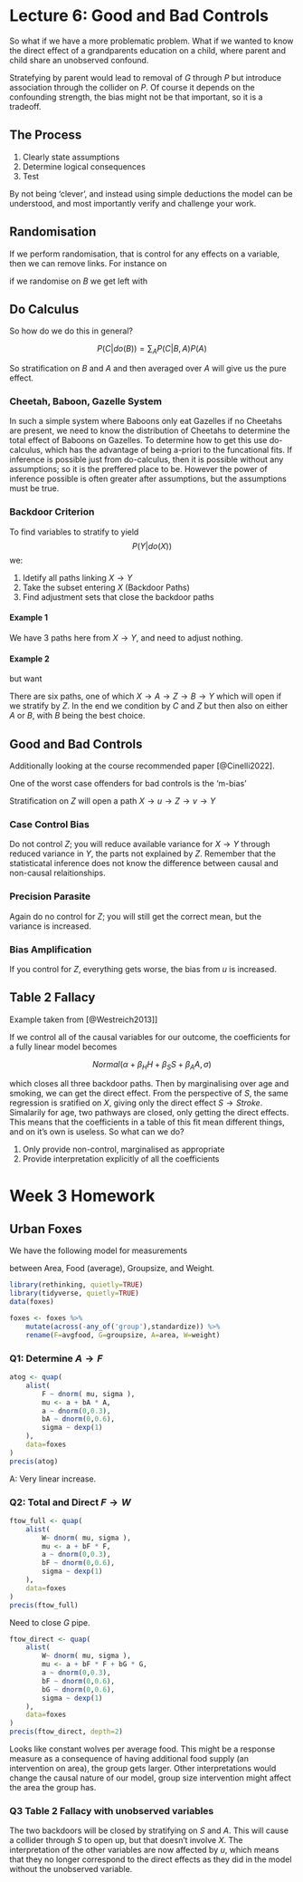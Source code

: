 # Lecture 6: Good and Bad Controls

So what if we have a more problematic problem. What if we wanted to know the direct effect of a grandparents education on a child, where parent and child share an unobserved confound.


\begin{tikzcd}
G \arrow[r] \arrow[dr] & P \arrow[d] & U \arrow[l] \arrow[dl] \\
                       & C           &
\end{tikzcd}

Stratefying by parent would lead to removal of $G$ through $P$ but introduce association through the collider on $P$. Of course it depends on the confounding strength, the bias might not be that important, so it is a tradeoff.

## The Process

1. Clearly state assumptions
2. Determine logical consequences
3. Test

By not being 'clever', and instead using simple deductions the model can be understood, and most importantly verify and challenge your work.

## Randomisation

If we perform randomisation, that is control for any effects on a variable, then we can remove links. For instance on

\begin{tikzcd}
A \arrow[d] \arrow[dr] \\
B \arrow[r] & C
\end{tikzcd}

if we randomise on $B$ we get left with

\begin{tikzcd}
A \arrow[dr] \\
B \arrow[r] & C
\end{tikzcd}

## Do Calculus
So how do we do this in general?

$$ P(C|do(B)) = \sum_A P(C|B,A)P(A) $$

So stratification on $B$ and $A$ and then averaged over $A$ will give us the pure effect.

### Cheetah, Baboon, Gazelle System


\begin{tikzcd}
C \arrow[dr] \\
B \arrow[r] & G
\end{tikzcd}

In such a simple system where Baboons only eat Gazelles if no Cheetahs are present, we need to know the distribution of Cheetahs to determine the total effect of Baboons on Gazelles. To determine how to get this use do-calculus, which has the advantage of being a-priori to the funcational fits. If inference is possible just from do-calculus, then it is possible without any assumptions; so it is the preffered place to be. However the power of inference possible is often greater after assumptions, but the assumptions must be true.

### Backdoor Criterion

To find variables to stratify to yield 
$$ P(Y|do(X)) $$
we:

1. Idetify all paths linking $X \to Y$
2. Take the subset entering $X$ (Backdoor Paths)
3. Find adjustment sets that close the backdoor paths

#### Example 1

\begin{tikzcd}
& Z \arrow[dr] \\
X \arrow[ur] \arrow[rr] \arrow[dr] && Y \arrow[dl] \\
& C
\end{tikzcd}

We have $3$ paths here from $X \to Y$, and need to adjust nothing.

#### Example 2

\begin{tikzcd}
A \arrow[d] \arrow[r] & Z \arrow[dl] \arrow[dr] & B \arrow[l] \arrow[d] \\
X \arrow[rr]  && Y \arrow[dl] \\
& C \arrow[ul]
\end{tikzcd}

but want
	
\begin{tikzcd}
A  \arrow[r] & Z  & B \arrow[l] \arrow[d] \\
X \arrow[ur] \arrow[rr]  && Y \arrow[dl] \\
& C
\end{tikzcd}

There are six paths, one of which $X \to A \to Z \to B \to Y$ which will open if we stratify by $Z$. In the end we condition by $C$ and $Z$ but then also on either $A$ or $B$, with $B$ being the best choice.

## Good and Bad Controls

Additionally looking at the course recommended paper [@Cinelli2022].

One of the worst case offenders for bad controls is the 'm-bias'

\begin{tikzcd}
u \arrow[d] \arrow[r] & Z & v \arrow[l] \arrow[d] \\
X \arrow[rr] && Y
\end{tikzcd}

Stratification on $Z$ will open a path $X \to u \to Z \to v \to Y$

### Case Control Bias

\begin{tikzcd}
X \arrow[r] & Y \arrow[r] & Z
\end{tikzcd}

Do not control $Z$; you will reduce available variance for $X \to Y$ through reduced variance in $Y$, the parts not explained by $Z$. Remember that the statisticatal inference does not know the difference between causal and non-causal relaitionships.

### Precision Parasite

\begin{tikzcd}
Z \arrow[r] & X \arrow[r] & Y
\end{tikzcd}

Again do no control for $Z$; you will still get the correct mean, but the variance is increased.

### Bias Amplification

\begin{tikzcd}
Z \arrow[d] & u \arrow[dl] \arrow[dr] \\
X \arrow[rr] && Y
\end{tikzcd}

If you control for $Z$, everything gets worse, the bias from $u$ is increased.

## Table 2 Fallacy

Example taken from [@Westreich2013]]

\begin{tikzcd}
Smoking \arrow[dr] \arrow[drrr] \\
& HIV \arrow[rr] && Stroke \\
Age \arrow[uu] \arrow[ur] \arrow[urrr]
\end{tikzcd}

If we control all of the causal variables for our outcome, the coefficients for a fully linear model becomes

$$ Normal(\alpha + \beta_{H} H + \beta_{S} S + \beta_A A, \sigma) $$

which closes all three backdoor paths. Then by marginalising over age and smoking, we can get the direct effect. From the perspective of $S$, the same regression is sratified on $X$, giving only the direct effect $S \to Stroke$. Simalarily for age, two pathways are closed, only getting the direct effects. This means that the coefficients in a table of this fit mean different things, and on it's own is useless. So what can we do?

1. Only provide non-control, marginalised as appropriate
2. Provide interpretation explicitly of all the coefficients

# Week 3 Homework

## Urban Foxes

We have the following model for measurements

\begin{tikzcd}
& A \arrow[dl] \\
F \arrow[rr] \arrow[dr] && G \arrow[dl] \\
& W
\end{tikzcd}

between Area, Food (average), Groupsize, and Weight.

```r
library(rethinking, quietly=TRUE)
library(tidyverse, quietly=TRUE)
data(foxes)

foxes <- foxes %>% 
	mutate(across(-any_of('group'),standardize)) %>% 
	rename(F=avgfood, G=groupsize, A=area, W=weight)
```

### Q1: Determine $A \to F$

```r
atog <- quap(
	alist(
		F ~ dnorm( mu, sigma ),
		mu <- a + bA * A,
		a ~ dnorm(0,0.3),
		bA ~ dnorm(0,0.6),
		sigma ~ dexp(1)
	), 
	data=foxes
)
precis(atog)
```
A: Very linear increase.

### Q2: Total and Direct $F \to W$

```r
ftow_full <- quap(
	alist(
		W~ dnorm( mu, sigma ),
		mu <- a + bF * F,
		a ~ dnorm(0,0.3),
		bF ~ dnorm(0,0.6),
		sigma ~ dexp(1)
	), 
	data=foxes
)
precis(ftow_full)
```

Need to close $G$ pipe.
```r
ftow_direct <- quap(
	alist(
		W~ dnorm( mu, sigma ),
		mu <- a + bF * F + bG * G,
		a ~ dnorm(0,0.3),
		bF ~ dnorm(0,0.6),
		bG ~ dnorm(0,0.6),
		sigma ~ dexp(1)
	), 
	data=foxes
)
precis(ftow_direct, depth=2)
```

Looks like constant wolves per average food. This might be a response measure as a consequence of having additional food supply (an intervention on area), the group gets larger. Other interpretations would change the causal nature of our model, group size intervention might affect the area the group has.

### Q3 Table 2 Fallacy with unobserved variables

\begin{tikzcd}
S \arrow[dr] \arrow[drrr] &&& u \arrow[lll] \arrow[d] \\
& X \arrow[rr] && Y \\
A \arrow[uu] \arrow[ur] \arrow[urrr]
\end{tikzcd}

The two backdoors will be closed by stratifying on $S$ and $A$. This will cause a collider through $S$ to open up, but that doesn't involve $X$. The interpretation of the other variables are now affected by $u$, which means that they no longer correspond to the direct effects as they did in the model without the unobserved variable.
